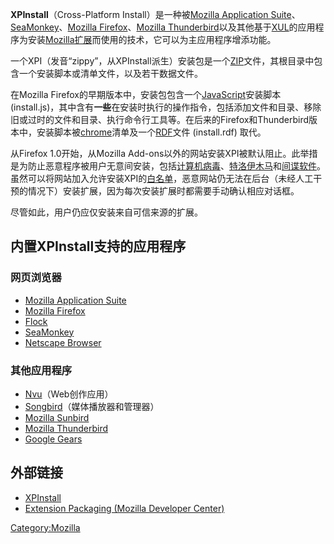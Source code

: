 {{NoteTA
|G1=IT
}}
{{Unreferenced|time=2016-12-15T15:19:05+00:00}}
{{update|date=2016年12月}}
{{Infobox file format
| name          = XPInstall (XPI)
| screenshot    =
| caption       =
| extension     = <tt>.xpi</tt>
| mime          = application/x-xpinstall
| owner         = [[Mozilla基金会|Mozilla基金会]]
| genre         =
| container for =
| contained by  =
| extended from =
| extended to   =
}}
'''XPInstall'''（Cross-Platform Install）是一种被[[Mozilla_Application_Suite|Mozilla Application Suite]]、[[SeaMonkey|SeaMonkey]]、[[Firefox|Mozilla Firefox]]、[[Mozilla_Thunderbird|Mozilla Thunderbird]]以及其他基于[[XUL|XUL]]的应用程序为安装[[Mozilla扩展|Mozilla扩展]]而使用的技术，它可以为主应用程序增添功能。

一个XPI（发音“zippy”，从XPInstall派生）安装包是一个[[ZIP格式|ZIP]]文件，其根目录中包含一个安装脚本或清单文件，以及若干数据文件。

在Mozilla Firefox的早期版本中，安装包包含一个[[JavaScript|JavaScript]]安装脚本 (install.js)，其中含有'''一些'''在安装时执行的操作指令，包括添加文件和目录、移除旧或过时的文件和目录、执行命令行工具等。在后来的Firefox和Thunderbird版本中，安装脚本被[[图形用户界面|chrome]]清单及一个[[資源描述框架|RDF]]文件 (install.rdf) 取代。

从Firefox 1.0开始，从Mozilla Add-ons以外的网站安装XPI被默认阻止。此举措是为防止恶意程序被用户无意间安装，包括[[计算机病毒|计算机病毒]]、[[特洛伊木马_(电脑)|特洛伊木马]]和[[间谍软件|间谍软件]]。虽然可以将网站加入允许安装XPI的[[白名单|白名单]]，恶意网站仍无法在后台（未经人工干预的情况下）安装扩展，因为每次安装扩展时都需要手动确认相应对话框。

尽管如此，用户仍应仅安装来自可信来源的扩展。

== 内置XPInstall支持的应用程序 ==

=== 网页浏览器 ===
* [[Mozilla_Application_Suite|Mozilla Application Suite]]
* [[Firefox|Mozilla Firefox]]
* [[Flock|Flock]]
* [[SeaMonkey|SeaMonkey]]
* [[Netscape_Browser|Netscape Browser]]

=== 其他应用程序 ===
* [[Nvu|Nvu]]（Web创作应用）
* [[Songbird|Songbird]]（媒体播放器和管理器）
* [[Mozilla_Sunbird|Mozilla Sunbird]]
* [[Mozilla_Thunderbird|Mozilla Thunderbird]]
* [[Google_Gears_API|Google Gears]]

== 外部链接 ==
{{Portal|自由软件}}
* [http://www.mozilla.org/projects/xpinstall/ XPInstall] {{Wayback|url=http://www.mozilla.org/projects/xpinstall/ |date=20210401110911 }}
* [http://developer.mozilla.org/en/docs/Extension_Packaging Extension Packaging (Mozilla Developer Center)] {{Wayback|url=http://developer.mozilla.org/en/docs/Extension_Packaging |date=20080819132008 }}

{{Mozilla}}
[[Category:Mozilla|Category:Mozilla]]